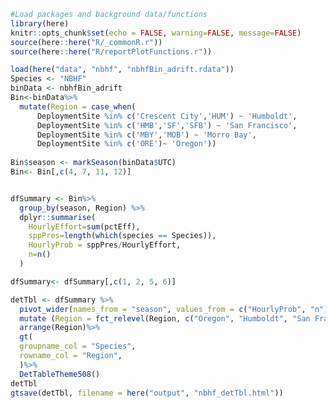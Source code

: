 
```r
#Load packages and background data/functions
library(here)
knitr::opts_chunk$set(echo = FALSE, warning=FALSE, message=FALSE)
source(here::here("R/_commonR.r"))
source(here::here("R/reportPlotFunctions.r"))
```

```r
load(here("data", "nbhf", "nbhfBin_adrift.rdata"))
Species <- "NBHF"
binData <- nbhfBin_adrift
Bin<-binData%>%
  mutate(Region = case_when(
      DeploymentSite %in% c('Crescent City','HUM') ~ 'Humboldt',
      DeploymentSite %in% c('HMB','SF','SFB') ~ 'San Francisco',
      DeploymentSite %in% c('MBY','MOB') ~ 'Morro Bay',
      DeploymentSite %in% c('ORE')~ 'Oregon'))
  
Bin$season <- markSeason(binData$UTC)
Bin<- Bin[,c(4, 7, 11, 12)]


dfSummary <- Bin%>%
  group_by(season, Region) %>%
  dplyr::summarise(
    HourlyEffort=sum(pctEff),
    sppPres=length(which(species == Species)),
    HourlyProb = sppPres/HourlyEffort,
    n=n()
  )

dfSummary<- dfSummary[,c(1, 2, 5, 6)]

detTbl <- dfSummary %>%
  pivot_wider(names_from = "season", values_from = c("HourlyProb", "n"))%>%
  mutate (Region = fct_relevel(Region, c("Oregon", "Humboldt", "San Francisco", "Morro Bay")))%>%
  arrange(Region)%>%
  gt(
  groupname_col = "Species",
  rowname_col = "Region",
  )%>%
  DetTableTheme508()
detTbl
gtsave(detTbl, filename = here("output", "nbhf_detTbl.html"))

```
